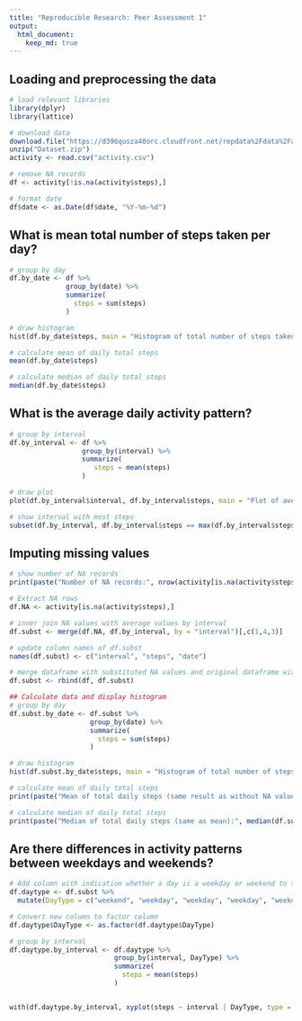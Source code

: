 ```yaml
---
title: "Reproducible Research: Peer Assessment 1"
output: 
  html_document:
    keep_md: true
---
```



## Loading and preprocessing the data

````r
# load relevant libraries
library(dplyr)
library(lattice)

# download data
download.file("https://d396qusza40orc.cloudfront.net/repdata%2Fdata%2Factivity.zip", "Dataset.zip", method = "curl")
unzip("Dataset.zip")
activity <- read.csv("activity.csv")

# remove NA records
df <- activity[!is.na(activity$steps),]

# format date
df$date <- as.Date(df$date, "%Y-%m-%d")
````


## What is mean total number of steps taken per day?
````r
# group by day
df.by_date <- df %>%
              group_by(date) %>% 
              summarize(
                steps = sum(steps)
              )

# draw histogram
hist(df.by_date$steps, main = "Histogram of total number of steps taken per day", breaks = 10, xlab = "Steps")

# calculate mean of daily total steps
mean(df.by_date$steps)

# calculate median of daily total steps
median(df.by_date$steps)
````


## What is the average daily activity pattern?
````r
# group by interval
df.by_interval <- df %>%
                  group_by(interval) %>% 
                  summarize(
                     steps = mean(steps)
                  )

# draw plot
plot(df.by_interval$interval, df.by_interval$steps, main = "Plot of average daily acitity pattern", xlab = "Interval", ylab = "Steps", type = "l")

# show interval with most steps
subset(df.by_interval, df.by_interval$steps == max(df.by_interval$steps))

````


## Imputing missing values
````r
# show number of NA records
print(paste("Number of NA records:", nrow(activity[is.na(activity$steps),])))

# Extract NA rows
df.NA <- activity[is.na(activity$steps),]

# inner join NA values with average values by interval
df.subst <- merge(df.NA, df.by_interval, by = "interval")[,c(1,4,3)]

# update column names of df.subst
names(df.subst) <- c("interval", "steps", "date")

# merge dataframe with substituted NA values and original dataframe without NA values  
df.subst <- rbind(df, df.subst)

## Calculate data and display histogram
# group by day
df.subst.by_date <- df.subst %>%
                    group_by(date) %>% 
                    summarize(
                      steps = sum(steps)
                    )

# draw histogram
hist(df.subst.by_date$steps, main = "Histogram of total number of steps taken per day\n(higher peak between 10k-12k)", breaks = 10, xlab = "Steps")

# calculate mean of daily total steps
print(paste("Mean of total daily steps (same result as without NA values):", mean(df.subst.by_date$steps)))

# calculate median of daily total steps
print(paste("Median of total daily steps (same as mean):", median(df.subst.by_date$steps)))

````


## Are there differences in activity patterns between weekdays and weekends?
````r
# Add column with indication whether a day is a weekday or weekend to the dataframe 
df.daytype <- df.subst %>%
  mutate(DayType = c("weekend", "weekday", "weekday", "weekday", "weekday", "weekday", "weekend")[as.POSIXlt(date)$wday + 1])

# Convert new column to factor column
df.daytype$DayType <- as.factor(df.daytype$DayType)

# group by interval
df.daytype.by_interval <- df.daytype %>%
                          group_by(interval, DayType) %>% 
                          summarize(
                            steps = mean(steps)
                          )


with(df.daytype.by_interval, xyplot(steps ~ interval | DayType, type = "l", xlab = "Interval", ylab = "Number of steps", layout = c(1,2)))

````